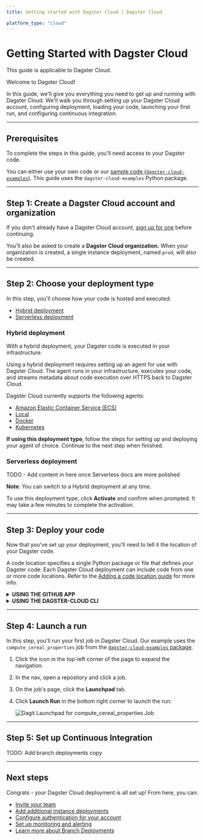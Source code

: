 ```yaml
---
title: Getting started with Dagster Cloud | Dagster Cloud

platform_type: "cloud"
---
```


# Getting Started with Dagster Cloud

<Note>This guide is applicable to Dagster Cloud.</Note>

Welcome to Dagster Cloud!

In this guide, we'll give you everything you need to get up and running with Dagster Cloud. We'll walk you through setting up your Dagster Cloud account, configuring deployment, loading your code, launching your first run, and configuring continuous integration.

---

## Prerequisites

To complete the steps in this guide, you'll need access to your Dagster code.

You can either use your own code or our [sample code (`dagster-cloud-examples`)](https://github.com/dagster-io/dagster-cloud/tree/main/dagster-cloud-examples). This guide uses the `dagster-cloud-examples` Python package.

---

## Step 1: Create a Dagster Cloud account and organization

If you don't already have a Dagster Cloud account, [sign up for one](https://dagster.cloud/) before continuing.

You'll also be asked to create a **Dagster Cloud organization.** When your organization is created, a single instance deployment, named `prod`, will also be created.

---

## Step 2: Choose your deployment type

In this step, you'll choose how your code is hosted and executed:

- [Hybrid deployment](#hybrid-deployment)
- [Serverless deployment](#serverless-deployment)

### Hybrid deployment

With a hybrid deployment, your Dagster code is executed in your infrastructure.

Using a hybrid deployment requires setting up an agent for use with Dagster Cloud. The agent runs in your infrastructure, executes your code, and streams metadata about code execution over HTTPS back to Dagster Cloud.

Dagster Cloud currently supports the following agents:

- [Amazon Elastic Container Service (ECS)](/agents#amazon-ecs-agent)
- [Local](/agents#local-agent)
- [Docker](/agents#docker-agent)
- [Kubernetes](/agent#kubernetes-agent)

**If using this deployment type**, follow the steps for setting up and deploying your agent of choice. Continue to the next step when finished.

### Serverless deployment

TODO - Add content in here once Serverless docs are more polished

**Note**: You can switch to a Hybrid deployment at any time.

To use this deployment type, click **Activate** and confirm when prompted. It may take a few minutes to complete the activation.

---

## Step 3: Deploy your code

Now that you've set up your deployment, you'll need to tell it the location of your Dagster code.

A code location specifies a single Python package or file that defines your Dagster code. Each Dagster Cloud deployment can include code from one or more code locations. Refer to the [Adding a code location guide]() for more info.

<details>
	<summary><strong>USING THE GITHUB APP</strong></summary>

1. Click **Connect to Github** and sign into your Github account.
2. After Dagster Cloud is connected, the following fields will display:
   - **Repository name** - Enter the name of the repository
   - **Repository visibility** - Select the visibility of the repository
3. When finished, click **Clone and Deploy**.

</details>

<details>
	<summary><strong>USING THE DAGSTER-CLOUD CLI</strong></summary>

To complete this step using the CLI, you can use your own Dagster code or the [`dagster-cloud-examples` code](https://github.com/dagster-io/dagster-cloud/tree/main/dagster-cloud-examples). Our examples use the `dagster-cloud-examples` package.

To install the `dagster-cloud` CLI and the `dagster-cloud-examples` package, run:

```shell
pip install dagster-cloud dagster-cloud-examples
```

Select your agent type below to add a new location:

<details>
	<summary><strong>LOCAL AGENTS</strong></summary>

1. Install the `dagster-cloud-examples` package in your Python environment:

   ```shell
   pip install dagster-cloud-examples
   ```

2. In Dagster Cloud, click **Workspace**.

3. Click the **Add sample code location** button:

   <Image
   alt="Dagit Workspace Screen"
   src="/images/adding_code_location.png"
   width={1118}
   height={451}
   />

4. A pre-filled YAML editor with the following config will display:

   ```yaml
   location_name: cloud-examples
   code_source:
     package_name: dagster_cloud_examples
   ```

   This config tells the agent to load jobs from the `dagster_cloud_examples` Python package.

5. Click **Add code location** to save the config.

The agent will attempt to load the sample code. After the code is loaded, the new code location will show a **Loaded** status and a sample Dagster job will display in Dagster Cloud.

</details>

<details>
	<summary><strong>AMAZON ECS, KUBERNETES, OR DOCKER AGENTS</strong></summary>

1. In Dagster Cloud, click **Workspace**.

2. Click the **Add sample code location** button:

   <Image
   alt="Dagit Workspace Screen"
   src="/images/adding_code_location.png"
   width={1118}
   height={451}
   />

3. A pre-filled YAML editor with the following config will display:

   ```yaml
   location_name: cloud-examples
   image: dagster/dagster-cloud-examples
   code_source:
     package_name: dagster_cloud_examples
   ```

   This config tells the agent to pull the `dagster/dagster-cloud-examples` Docker image and load jobs from the `dagster_cloud_examples` Python package in that image.

4. Click **Add code location** to save the config.

The agent will attempt to pull the image and load the sample code. After the code is loaded, the new code location will show a **Loaded** status and a sample Dagster job will display in Dagster Cloud.

</details>
</details>

---

## Step 4: Launch a run

In this step, you'll run your first job in Dagster Cloud. Our example uses the `compute_cereal_properties` job from the [`dagster-cloud-examples` package](https://github.com/dagster-io/dagster-cloud/tree/main/dagster-cloud-examples).

1. Click the icon in the top-left corner of the page to expand the navigation.
2. In the nav, open a repository and click a job.
3. On the job's page, click the **Launchpad** tab.
4. Click **Launch Run** in the bottom right corner to launch the run:

   <Image
   alt="Dagit Launchpad for compute_cereal_properties Job"
   src="/images/dagster-cloud/getting-started/run_cereal_job.png"
   width={1451}
   height={702}
   />

---

## Step 5: Set up Continuous Integration

TODO: Add branch deployments copy

---

## Next steps

Congrats - your Dagster Cloud deployment is all set up! From here, you can:

- [Invite your team]()
- [Add additional instance deployments]()
- [Configure authentication for your account]()
- [Set up monitoring and alerting]()
- [Learn more about Branch Deployments]()
